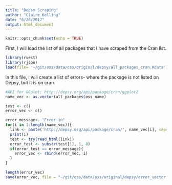 ```yaml
---
title: "Depsy Scraping"
author: "Claire Kelling"
date: "6/26/2017"
output: html_document
---
```


```r
knitr::opts_chunk$set(echo = TRUE)
```

First, I will load the list of all packages that I have scraped from the Cran list. 
```r
library(rvest)
library(rjson)
load(file= '~/git/oss/data/oss/original/depsy/all_packages_cran.Rdata')
```

In this file, I will create a list of errors- where the package is not listed on Depsy, but it is on cran.
```r
#API for GGplot: http://depsy.org/api/package/cran/ggplot2
name_vec <- as.vector(all_packages$oss_name)

test <- c()
error_vec <- c()

error_message<- "Error in"
for(i in 1:length(name_vec)){
  link <- paste('http://depsy.org/api/package/cran/', name_vec[i], sep='')
  print(i)
  test <- try(read_html(link))
  error_test <- substr(test[1], 1, 8)
  if(error_test == error_message){
    error_vec <- rbind(error_vec, i)
  }
}

length(error_vec)
save(error_vec, file = "~/git/oss/data/oss/original/depsy/error_vector.Rdata")
```

